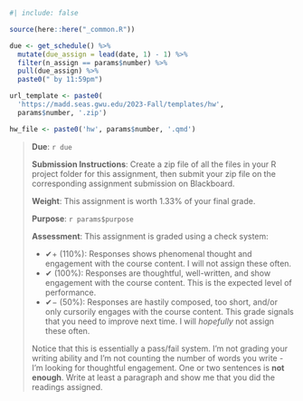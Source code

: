 ```r
#| include: false

source(here::here("_common.R"))

due <- get_schedule() %>%
  mutate(due_assign = lead(date, 1) - 1) %>%
  filter(n_assign == params$number) %>%
  pull(due_assign) %>%
  paste0(" by 11:59pm")

url_template <- paste0(
  'https://madd.seas.gwu.edu/2023-Fall/templates/hw',
  params$number, '.zip')

hw_file <- paste0('hw', params$number, '.qmd')
```

> **Due**: `r due`
>
> **Submission Instructions**: Create a zip file of all the files in your R project folder for this assignment, then submit your zip file on the corresponding assignment submission on Blackboard.
>
> **Weight**: This assignment is worth 1.33% of your final grade.
>
> **Purpose**: `r params$purpose`
>
> **Assessment**: This assignment is graded using a check system:
>
> - ✔+ (110%): Responses shows phenomenal thought and engagement with the course content. I will not assign these often.
> - ✔ (100%): Responses are thoughtful, well-written, and show engagement with the course content. This is the expected level of performance.
> - ✔− (50%): Responses are hastily composed, too short, and/or only cursorily engages with the course content. This grade signals that you need to improve next time. I will _hopefully_ not assign these often.
>
> Notice that this is essentially a pass/fail system. I'm not grading your writing ability and I'm not counting the number of words you write - I'm looking for thoughtful engagement. One or two sentences is **not enough**. Write at least a paragraph and show me that you did the readings assigned.
